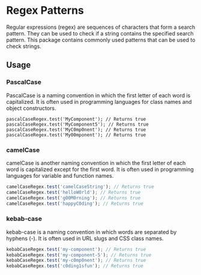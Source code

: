 
<Meta title="Utils / regexPatterns" />

# Regex Patterns

Regular expressions (regex) are sequences of characters that form a search pattern. They can be used
to check if a string contains the specified search pattern. This package contains commonly used
patterns that can be used to check strings.

## Usage

### PascalCase

PascalCase is a naming convention in which the first letter of each word is capitalized. It is often
used in programming languages for class names and object constructors.

```tsx
pascalCaseRegex.test('MyComponent'); // Returns true
pascalCaseRegex.test('MyComponent5'); // Returns true
pascalCaseRegex.test('MyC0mp0nent'); // Returns true
pascalCaseRegex.test('My00mponent'); // Returns true
```

### camelCase

camelCase is another naming convention in which the first letter of each word is capitalized except
for the first word. It is often used in programming languages for variable and function names.

```ts
camelCaseRegex.test('camelCaseString'); // Returns true
camelCaseRegex.test('helloW0rld'); // Returns true
camelCaseRegex.test('g00M0rning'); // Returns true
camelCaseRegex.test('happyC0ding'); // Returns true
```

### kebab-case

kebab-case is a naming convention in which words are separated by hyphens (-). It is often used in
URL slugs and CSS class names.

```ts
kebabCaseRegex.test('my-component'); // Returns true
kebabCaseRegex.test('my-component-5'); // Returns true
kebabCaseRegex.test('my-c0mp0nent'); // Returns true
kebabCaseRegex.test('c0ding1sfun'); // Returns true
```
